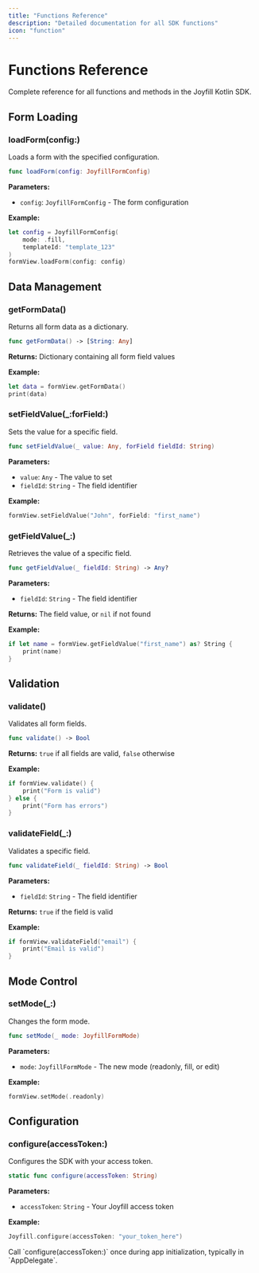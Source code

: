```yaml
---
title: "Functions Reference"
description: "Detailed documentation for all SDK functions"
icon: "function"
---
```


# Functions Reference

Complete reference for all functions and methods in the Joyfill Kotlin SDK.

## Form Loading

### loadForm(config:)

Loads a form with the specified configuration.

```swift
func loadForm(config: JoyfillFormConfig)
```

**Parameters:**
- `config`: `JoyfillFormConfig` - The form configuration

**Example:**
```swift
let config = JoyfillFormConfig(
    mode: .fill,
    templateId: "template_123"
)
formView.loadForm(config: config)
```

## Data Management

### getFormData()

Returns all form data as a dictionary.

```swift
func getFormData() -> [String: Any]
```

**Returns:** Dictionary containing all form field values

**Example:**
```swift
let data = formView.getFormData()
print(data)
```

### setFieldValue(_:forField:)

Sets the value for a specific field.

```swift
func setFieldValue(_ value: Any, forField fieldId: String)
```

**Parameters:**
- `value`: `Any` - The value to set
- `fieldId`: `String` - The field identifier

**Example:**
```swift
formView.setFieldValue("John", forField: "first_name")
```

### getFieldValue(_:)

Retrieves the value of a specific field.

```swift
func getFieldValue(_ fieldId: String) -> Any?
```

**Parameters:**
- `fieldId`: `String` - The field identifier

**Returns:** The field value, or `nil` if not found

**Example:**
```swift
if let name = formView.getFieldValue("first_name") as? String {
    print(name)
}
```

## Validation

### validate()

Validates all form fields.

```swift
func validate() -> Bool
```

**Returns:** `true` if all fields are valid, `false` otherwise

**Example:**
```swift
if formView.validate() {
    print("Form is valid")
} else {
    print("Form has errors")
}
```

### validateField(_:)

Validates a specific field.

```swift
func validateField(_ fieldId: String) -> Bool
```

**Parameters:**
- `fieldId`: `String` - The field identifier

**Returns:** `true` if the field is valid

**Example:**
```swift
if formView.validateField("email") {
    print("Email is valid")
}
```

## Mode Control

### setMode(_:)

Changes the form mode.

```swift
func setMode(_ mode: JoyfillFormMode)
```

**Parameters:**
- `mode`: `JoyfillFormMode` - The new mode (readonly, fill, or edit)

**Example:**
```swift
formView.setMode(.readonly)
```

## Configuration

### configure(accessToken:)

Configures the SDK with your access token.

```swift
static func configure(accessToken: String)
```

**Parameters:**
- `accessToken`: `String` - Your Joyfill access token

**Example:**
```swift
Joyfill.configure(accessToken: "your_token_here")
```

<Note>
  Call `configure(accessToken:)` once during app initialization, typically in `AppDelegate`.
</Note>


